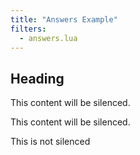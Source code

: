 ```yaml
---
title: "Answers Example"
filters:
  - answers.lua
---
```


## Heading


::: silence
This content will be silenced.
:::

::: .answer
This content will be silenced.
:::

This is not silenced